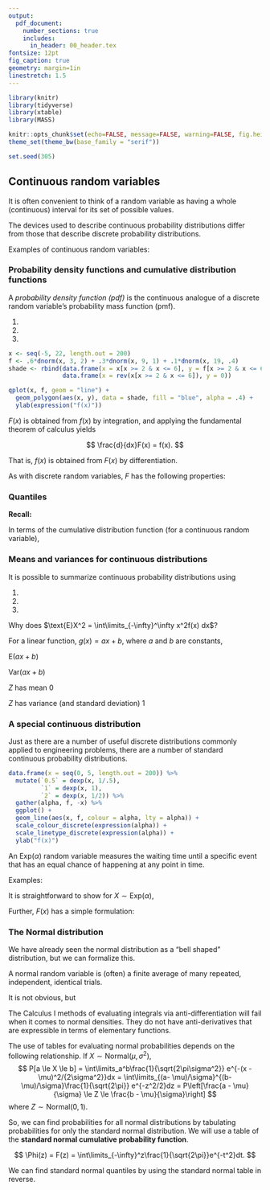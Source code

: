 ```yaml
---
output: 
  pdf_document:
    number_sections: true
    includes:
      in_header: 00_header.tex
fontsize: 12pt
fig_caption: true
geometry: margin=1in
linestretch: 1.5
---
```


```r
library(knitr)
library(tidyverse)
library(xtable)
library(MASS)

knitr::opts_chunk$set(echo=FALSE, message=FALSE, warning=FALSE, fig.height = 2)
theme_set(theme_bw(base_family = "serif"))

set.seed(305)
```

\setcounter{section}{5}
\setcounter{subsection}{1}
\setcounter{ex}{16}
\setcounter{df}{11}
\setcounter{page}{24}

## Continuous random variables

It is often convenient to think of a random variable as having a whole (continuous) interval for its set of possible values.

The devices used to describe continuous probability distributions differ from those that describe discrete probability distributions.

Examples of continuous random variables:

\newpage

### Probability density functions and cumulative distribution functions

A *probability density function (pdf)* is the continuous analogue of a discrete random variable's probability mass function (pmf).

\vspace{.1in}
\begin{df}
A \emph{probability density function (pdf)} for a continuous random variable $X$ is a nonnegative function $f(x)$ with
$$
\int\limits_{-\infty}^{\infty} f(x) = 1
$$
and such that for all $a \le b$,
$$
P[a \le X \le b] = \int\limits_a^bf(x)dx.
$$
\end{df}

\vspace{.2in}

1. 
2. 
3. 

\vfill

```r
x <- seq(-5, 22, length.out = 200)
f <- .6*dnorm(x, 3, 2) + .3*dnorm(x, 9, 1) + .1*dnorm(x, 19, .4)
shade <- rbind(data.frame(x = x[x >= 2 & x <= 6], y = f[x >= 2 & x <= 6]),
               data.frame(x = rev(x[x >= 2 & x <= 6]), y = 0))

qplot(x, f, geom = "line") +
  geom_polygon(aes(x, y), data = shade, fill = "blue", alpha = .4) +
  ylab(expression("f(x)"))
```

\newpage

\begin{ex}[Compass needle]
Consider a de-magnetized compass needle mounted at its center so that it can spin freely.  It is spun clockwise and when it comes to rest the angle, $\theta$, from the vertical, is measured. Let 
$$
Y = \text{the angle measured after each spin in radians}
$$

\vspace{.2in}

What values can $Y$ take?

\vspace{.2in}

What form makes sense for $f(y)$?

\vspace{3in}

If this form is adopted, that what must the pdf be?

\newpage

Using this pdf, calculate the following probabilities:

\begin{enumerate}
\itemsep 1.5in 
\item $P[Y < \frac{\pi}{2}]$
\item $P[\frac{\pi}{2} < Y < 2\pi]$
\item $P[\frac{\pi}{6} < Y < \frac{\pi}{4}]$
\item $P[Y = \frac{\pi}{6}]$
\end{enumerate}
\vspace{1in}



\end{ex}

\newpage

\begin{df}
The \emph{cumulative distribution function (cdf)} of a continuous random variable $X$ is a function $F$ such that
$$
F(x) = P[X \le x] = \int\limits_{-\infty}^x f(t) dt
$$
\end{df}

$F(x)$ is obtained from $f(x)$ by integration, and applying the fundamental theorem of calculus yields

$$
\frac{d}{dx}F(x) = f(x).
$$

That is, $f(x)$ is obtained from $F(x)$ by differentiation.

As with discrete random variables, $F$ has the following properties:

\begin{enumerate}
\itemsep .75in
\item
\item
\item
\item
\end{enumerate}

\newpage

\begin{ex}[Compass needle, cont'd]
Recall the compass needle example, with
$$
f(x) = \begin{cases} \frac{1}{2\pi} & 0 \le y \le 2\pi \\ 0 & \text{otherwise}\end{cases}
$$
Find the cdf.

\vspace{.2in}
For $y < 0$

\vspace{1in}
For $0 \le y \le 2\pi$

\vspace{1in}
For $y > 2\pi$
\vfill


\newpage

Calculate the following using the cdf:

$F(1.5)$

\vfill

$P[Y \le \frac{4\pi}{5}]$

\vfill

$P[Y > 5]$

$P[\frac{\pi}{3} < Y \le \frac{\pi}{2}]$

\end{ex}

\newpage

### Quantiles

**Recall:** 

\vspace{.5in}

\begin{df}
The \emph{$p$-quantile of a random variable}, $X$, is the number $Q(p)$ such that $P[X \le Q(p)] = p$.
\end{df}

\vspace{.2in}

In terms of the cumulative distribution function (for a continuous random variable), 

\vspace{1in}

\begin{ex}[Compass needle, cont'd]
Recall the compass needle example, with
$$
f(x) = \begin{cases} \frac{1}{2\pi} & 0 \le y \le 2\pi \\ 0 & \text{otherwise}\end{cases}
$$
$Q(.95)$:

\newpage

You can also calculate quantiles directly from the cdf.

$$
F(x) = \begin{cases} 0 & y < 0 \\
\frac{1}{2\pi}y & 0 \le y \le 2\pi \\ 1 & \text{otherwise}\end{cases}
$$
$Q(.25)$:

\vfill

$Q(.5)$

\vfill

\end{ex}

\newpage

### Means and variances for continuous distributions

It is possible to summarize continuous probability distributions using

1.
2.
3.

\vspace{.2in}

\begin{df}
The \emph{mean} or \emph{expected value} of a continuous random variable $X$ is
$$
\text{E}X = \int\limits_{-\infty}^{\infty} x f(x)dx.
$$
\end{df}

\vspace{.4in}

\begin{ex}[Compass needle, cont'd]
Calculate $\text{E}Y$ where $Y$ is the angle from vertical in radians that a spun needle lands on.

$$
f(y) = \begin{cases} \frac{1}{2\pi} &0 \le y \le 2\pi \\ 0 & \text{otherwise}\end{cases}
$$
\end{ex}

\newpage

\begin{ex}
Calculate $\text{E}X$ where $X$ follows the following distribution

$$
f(x) = \begin{cases} 0 & x < 0 \\ \frac{1}{3}e^{-x/3} & x \ge 0 \end{cases}
$$
\end{ex}
\vspace{5in}

\begin{df}
The \emph{variance} of a continuous random variable $X$ is 

$$
\text{Var} X = \int\limits_{-\infty}^\infty(x - \text{E}X)^2 f(x)dx = \int\limits_{-\infty}^\infty x^2 f(x)dx - (\text{E}X)^2.
$$

The \emph{standard deviation} of $X$ is $\sqrt{\text{Var}X}$.
\end{df}

\newpage

\begin{ex}[Library books]
Let $X$ denote the amount of time for which a book on $2$-hour hold reserve at a college library is checked out by a randomly selected student and suppose its density function is
$$
f(x) = \begin{cases}0.5x & 0 \le x \le 2\\ 0 & \text{otherwise} \end{cases}
$$
Calculate $\text{E}X$ and $\text{Var}X$.
\end{ex}

\newpage

\begin{ex}[Ecology]
An ecologist wishes to mark off a circular sampling region having radius $10$m. However, the radius of the resulting region is actually a random variable $R$ with pdf
$$
f(r) = \begin{cases} \frac{3}{2}(10 - r)^2 & 9 \le r \le 11 \\ 0 & \text{otherwise}\end{cases}
$$
Calculate $\text{E}R$ and $\text{SD}(R)$.
\end{ex}

\newpage

Why does $\text{E}X^2 = \int\limits_{-\infty}^\infty x^2f(x) dx$?
\vspace{5in}

\begin{ex}[Ecology, cont'd]
Calculate the expected \emph{area} of the circular sampling region.

\end{ex}
\newpage

For a linear function, $g(x) = ax + b$, where $a$ and $b$ are constants,

$\text{E}(ax + b)$

\vspace{2.5in}

$\text{Var}(ax + b)$

\vspace{3in}

\begin{ex}[Ecology, cont'd]
Calculate the expected value and variance of the \emph{diameter} of the circular sampling region.
\end{ex}

\newpage

\begin{df}
\emph{Standardization} is the process of transforming a random variable, $X$, into the signed number of standard deviations by which it is is above its mean value.
$$
Z = \frac{X - \text{E}X}{\text{SD}(X)}
$$
\end{df}

\vspace{.2in}

$Z$ has mean $0$

\vfill

$Z$ has variance (and standard deviation) $1$

\vfill


\newpage

### A special continuous distribution

Just as there are a number of useful discrete distributions commonly applied to engineering problems, there are a number of standard continuous probability distributions. 

\vspace{.2in}

\begin{df}
The \emph{exponential$(\alpha)$ distribution} is a continuous probability distribution with probability density function
$$
f(x) = \begin{cases} \frac{1}{\alpha}e^{-x/\alpha} & x > 0 \\ 0 & \text{otherwise}\end{cases}
$$
for $\alpha > 0$.
\end{df}

```r
data.frame(x = seq(0, 5, length.out = 200)) %>%
  mutate(`0.5` = dexp(x, 1/.5),
         `1` = dexp(x, 1),
         `2` = dexp(x, 1/2)) %>%
  gather(alpha, f, -x) %>%
  ggplot() +
  geom_line(aes(x, f, colour = alpha, lty = alpha)) +
  scale_colour_discrete(expression(alpha)) +
  scale_linetype_discrete(expression(alpha)) +
  ylab("f(x)")


```

An $\text{Exp}(\alpha)$ random variable measures the waiting time until a specific event that has an equal chance of happening at any point in time.

Examples: 

\newpage

It is straightforward to show for $X \sim \text{Exp}(\alpha)$, 
\begin{enumerate}
\itemsep .2in
\item $\mu = \text{E}X = \int\limits_{0}^\infty x \frac{1}{\alpha}e^{-x/\alpha} dx = $
\item $\sigma^2 = \text{Var}X = \int\limits_{0}^\infty (x - \alpha)^2 \frac{1}{\alpha}e^{-x/\alpha} dx = $
\end{enumerate}

\vspace{.2in}

Further, $F(x)$ has a simple formulation:



\newpage

\begin{ex}[Library arrivals, cont'd]
Recall the example the arrival rate of students at Parks library between 12:00 and 12:10pm early in the week to be about $12.5$ students per minute. That translates to a $1/12.5 = .08$ minute average waiting time between student arrivals. 

Consider observing the entrance to Parks library at exactly noon next Tuesday and define the random variable

$$
T = \text{the waiting time (min) until the first student passes through the door.}
$$

Using $T \sim \text{Exp}(.08)$, what is the probability of waiting more than $10$ seconds (1/6 min) for the first arrival?

\vfill

What is the probability of waiting less than $5$ seconds?
\vfill

\end{ex}

\newpage
### The Normal distribution

We have already seen the normal distribution as a "bell shaped" distribution, but we can formalize this.

\vspace{.2in}

\begin{df}
The \emph{normal} or \emph{Gaussian}$(\mu, \sigma^2)$ distribution is a continuous probability distribution with probability density
$$
f(x) = \frac{1}{\sqrt{2\pi\sigma^2}}e^{-(x - \mu)^2/{2\sigma^2}} \qquad \text{for all } x
$$
for $\sigma > 0$.
\end{df}

A normal random variable is (often) a finite average of many repeated, independent, identical trials.

\vfill

It is not obvious, but
\begin{enumerate}
\itemsep .5in
\item $\int\limits_{-\infty}^\infty f(x) dx = \int\limits_{-\infty}^\infty \frac{1}{\sqrt{2\pi\sigma^2}}e^{-(x - \mu)^2/{2\sigma^2}} dx = $
\item $\text{E}X = \int\limits_{-\infty}^\infty x \frac{1}{\sqrt{2\pi\sigma^2}}e^{-(x - \mu)^2/{2\sigma^2}} dx = $
\item $\text{Var}X = \int\limits_{-\infty}^\infty (x - \mu)^2 \frac{1}{\sqrt{2\pi\sigma^2}}e^{-(x - \mu)^2/{2\sigma^2}} dx = $
\end{enumerate}


\newpage
The Calculus I methods of evaluating integrals via anti-differentiation will fail when it comes to normal densities. They do not have anti-derivatives that are expressible in terms of elementary functions.

\vspace{.5in}

The use of tables for evaluating normal probabilities depends on the following relationship. If $X \sim \text{Normal}(\mu, \sigma^2)$,
$$
P[a \le X \le b] = \int\limits_a^b\frac{1}{\sqrt{2\pi\sigma^2}} e^{-(x - \mu)^2/{2\sigma^2}}dx = \int\limits_{(a- \mu)/\sigma}^{(b-\mu)/\sigma}\frac{1}{\sqrt{2\pi}} e^{-z^2/2}dz = P\left[\frac{a - \mu}{\sigma} \le Z \le \frac{b - \mu}{\sigma}\right]
$$
where $Z \sim \text{Normal}(0, 1)$.

\vfill

\begin{df}
The normal distribution with $\mu = 0$ and $\sigma = 1$ is called the \emph{standard normal distribution}.
\end{df}

So, we can find probabilities for all normal distributions by tabulating probabilities for only the standard normal distribution. We will use a table of the **standard normal cumulative probability function**.

$$
\Phi(z) = F(z) = \int\limits_{-\infty}^z\frac{1}{\sqrt{2\pi}}e^{-t^2}dt.
$$

\newpage

\begin{ex}[Standard normal probabilities]
$P[Z < 1.76]$
\vfill
$P[.57 < Z < 1.32]$
\vfill
We can also do it in reverse, find $z$ such that $P[-z < Z < z] = .95$.
\end{ex}

\newpage

\begin{ex}[Baby food]
J. Fisher, in his article Computer Assisted Net Weight Control (\emph{Quality Progress}, June 1983), discusses the filling of food containers with strained plums and tapioca by weight. The mean of the values portrayed is about $137.2$g, the standard deviation is about $1.6$g, and data look bell-shaped. Let 
$$
W = \text{the next fill weight.}
$$

\vspace{.5in}

Let's find the probability that the next jar contains less food by mass than it's supposed to (declared weight = $135.05$g).

\vspace{3in}

\includegraphics{images/head_normal_cdf.png}
\end{ex}

\newpage

\begin{ex}[More normal probabilities]
Using the standard normal table, calculate the following:

$P(X \le 3), X \sim \text{Normal}(2, 64)$
\vfill
$P(X > 7), X \sim \text{Normal}(6, 9)$
\vfill
$P(|X - 1| > 0.5), X \sim \text{Normal}(2, 4)$
\vfill
\end{ex}

\newpage
We can find standard normal quantiles by using the standard normal table in reverse.

\begin{ex}[Baby food, cont'd]
For the jar weights $X \sim \text{Normal}(137.2, 1.62^2)$, find $Q(0.1)$.
\vfill
\includegraphics{images/head_normal_cdf.png}
\end{ex}
\newpage

\begin{ex}[Normal quantiles]
Find:


$Q(0.95)$ of $X \sim \text{Normal}(9, 3)$ .
\vfill

$c$ such that $P(|X - 2| > c) = 0.01$, $X \sim \text{Normal}(2, 4)$ 
\vfill

\end{ex}

\newpage

\includepdf[pages=-]{../../tables/standard-normal.pdf}
